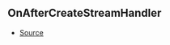 ## OnAfterCreateStreamHandler



- [Source](https://github.com/Androz2091/discord-player/blob/6af3b78/packages/discord-player/src/Structures/GuildQueue.ts#L56)